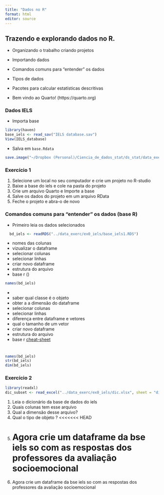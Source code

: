 ```yaml
---
title: "Dados no R"
format: html
editor: source
---
```

## Trazendo e explorando dados no R.

- Organizando o trabalho criando projetos
- Importando dados
- Comandos comuns para "entender" os dados
- Tipos de dados
- Pacotes para calcular estatísticas descritivas

- Bem vindo ao Quarto! (https://quarto.org)

### Dados IELS 

- Importa base
```r

library(haven)
base_iels <- read_sav("IELS database.sav")
View(IELS_database)

```

- Salva em `base.Rdata`
```r
save.image("~/Dropbox (Personal)/Ciencia_de_dados_stat/ds_stat/data_exerc/ex0_iels/base.RData")
```

### Exercício 1

1. Selecione um local no seu computador e crie um projeto no R-studio
2. Baixe a base do iels e cole na pasta do projeto
3. Crie um arquivo Quarto e Importe a base
4. Salve os dados do projeto em um arquivo RData
5. Feche o projeto e abra-o de novo

### Comandos comuns para "entender" os dados (base R)

- Primeiro leia os dados selecionados

```r
  bd_iels <- readRDS("../data_exerc/ex0_iels/base_iels1.RDS")

```

- nomes das colunas
- vizualizar o dataframe
- selecionar colunas 
- selecionar linhas
- criar novo dataframe
- estrutura do arquivo
- base r ()


```r
names(bd_iels)
```

- 

- saber qual classe é o objeto
- obter a a dimensão do dataframe
- selecionar colunas 
- selecionar linhas
- diferença entre dataframe e vetores
- qual o tamanho de um vetor
- criar novo dataframe
- estrutura do arquivo
- base r [cheat-sheet](https://github.com/rprimi/ds_stat/blob/main/slides/base-r-cheat-sheet.pdf)

#

```r
names(bd_iels)
str(bd_iels)
dim(bd_iels)
```

### Exercício 2

```r
library(readxl)
dic_subset <- read_excel("../data_exerc/ex0_iels/dic.xlsx", sheet = "dic1")
```


1. Leia o dicionário da base de dados do iels
2. Quais colunas tem esse arquivo
3. Qual a dimensão desse arquivo? 
4. Qual o tipo de objeto ?
<<<<<<< HEAD
5. Agora crie um dataframe da bse iels so com as respostas dos professores da avaliação socioemocional
=======
5. Agora crie um dataframe da bse iels so com as respostas dos professores da avaliação socioemocional

